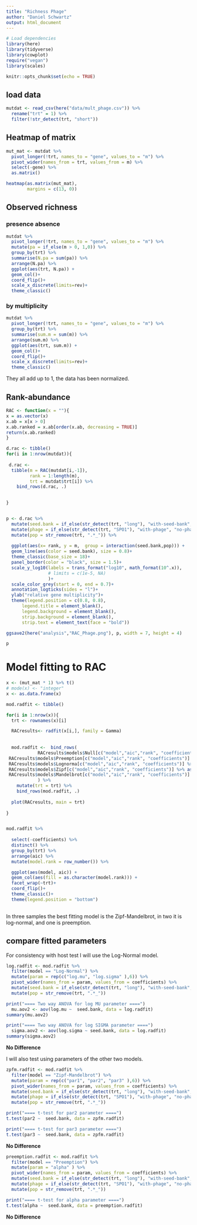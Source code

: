 ```yaml
---
title: "Richness Phage"
author: "Daniel Schwartz"
output: html_document
---
```


```r
# Load dependencies
library(here)
library(tidyverse)
library(cowplot)
require("vegan")
library(scales)

knitr::opts_chunk$set(echo = TRUE)
```

## load data

```r
mutdat <- read_csv(here("data/mult_phage.csv")) %>% 
  rename("trt" = 1) %>% 
  filter(!str_detect(trt, "short"))
```

## Heatmap of matrix

```r
mut_mat <- mutdat %>% 
  pivot_longer(!trt, names_to = "gene", values_to = "m") %>% 
  pivot_wider(names_from = trt, values_from = m) %>% 
  select(-gene) %>% 
  as.matrix()

heatmap(as.matrix(mut_mat),
        margins = c(13, 0))
```
## Observed richness

### presence absence

```r

mutdat %>% 
  pivot_longer(!trt, names_to = "gene", values_to = "m") %>% 
  mutate(pa = if_else(m > 0, 1,0)) %>% 
  group_by(trt) %>% 
  summarise(N.pa = sum(pa)) %>% 
  arrange(N.pa) %>% 
  ggplot(aes(trt, N.pa)) +
  geom_col()+
  coord_flip()+
  scale_x_discrete(limits=rev)+
  theme_classic()

```

### by multiplicity
```r

mutdat %>% 
  pivot_longer(!trt, names_to = "gene", values_to = "m") %>% 
  group_by(trt) %>% 
  summarise(sum.m = sum(m)) %>% 
  arrange(sum.m) %>% 
  ggplot(aes(trt, sum.m)) +
  geom_col()+
  coord_flip()+
  scale_x_discrete(limits=rev)+
  theme_classic()

```
They all add up to 1, the data has been normalized.

## Rank-abundance

```r

RAC <- function(x = ""){
x = as.vector(x)
x.ab = x[x > 0]
x.ab.ranked = x.ab[order(x.ab, decreasing = TRUE)]
return(x.ab.ranked)
}

d.rac <- tibble()
for(i in 1:nrow(mutdat)){
  
 d.rac <- 
  tibble(m = RAC(mutdat[i,-1]), 
         rank = 1:length(m),
         trt = mutdat$trt[i]) %>% 
    bind_rows(d.rac, .)

  
}


p <- d.rac %>% 
  mutate(seed.bank = if_else(str_detect(trt, "long"), "with-seed-bank", "no-seed_bank")) %>% 
  mutate(phage = if_else(str_detect(trt, "SPO1"), "with-phage", "no-phage")) %>% 
  mutate(pop = str_remove(trt, ".*_")) %>% 
           
  ggplot(aes(x= rank, y = m,  group = interaction(seed.bank,pop))) + 
  geom_line(aes(color = seed.bank), size = 0.8)+
  theme_classic(base_size = 18)+
  panel_border(color = "black", size = 1.5)+
  scale_y_log10(labels = trans_format("log10", math_format(10^.x)), 
                # limits = c(1e-5, NA)
                )+
  scale_color_grey(start = 0, end = 0.7)+
  annotation_logticks(sides = "l")+
  ylab("relative gene multiplicity")+
  theme(legend.position = c(0.8, 0.8),
      legend.title = element_blank(),
      legend.background = element_blank(),
      strip.background = element_blank(),
      strip.text = element_text(face = "bold"))

ggsave2(here("analysis","RAC_Phage.png"), p, width = 7, height = 4)

p
```

# Model fitting to RAC

```r

x <- (mut_mat * 1) %>% t()
# mode(x) <- "integer"
x <- as.data.frame(x)

mod.radfit <- tibble()

for(i in 1:nrow(x)){
  trt <- rownames(x)[i]

  RACresults<- radfit(x[i,], family = Gamma) 
  
  
  mod.radfit <-  bind_rows(
            RACresults$models$Null[c("model","aic","rank", "coefficients")] %>% as_tibble(),
 RACresults$models$Preemption[c("model","aic","rank", "coefficients")] %>% as_tibble(),
 RACresults$models$Lognorma[c("model","aic","rank", "coefficients")] %>% as_tibble(),
 RACresults$models$Zipf[c("model","aic","rank", "coefficients")] %>% as_tibble(),
 RACresults$models$Mandelbrot[c("model","aic","rank", "coefficients")] %>% as_tibble(),
            ) %>% 
    mutate(trt = trt) %>% 
    bind_rows(mod.radfit, .)
  
  plot(RACresults, main = trt)
  
}


mod.radfit %>% 
  
  select(-coefficients) %>% 
  distinct() %>% 
  group_by(trt) %>% 
  arrange(aic) %>% 
  mutate(model.rank = row_number()) %>% 

  ggplot(aes(model, aic)) +
  geom_col(aes(fill = as.character(model.rank))) +
  facet_wrap(~trt)+
  coord_flip()+
  theme_classic()+
  theme(legend.position = "bottom")
  
```

In three samples the best fitting model is the Zipf-Mandelbrot, in two it is log-normal, and one is preemption. 



## compare fitted parameters

For consistency with host test I will use the Log-Normal model.
```r
log.radfit <- mod.radfit %>% 
  filter(model == "Log-Normal") %>% 
  mutate(param = rep(c("log.mu", "log.sigma" ),6)) %>% 
  pivot_wider(names_from = param, values_from = coefficients) %>% 
  mutate(seed.bank = if_else(str_detect(trt, "long"), "with-seed-bank", "no-seed_bank")) %>% 
  mutate(pop = str_remove(trt, ".*_")) 

print("==== Two way ANOVA for log MU parameter ====")
  mu.aov2 <- aov(log.mu ~  seed.bank, data = log.radfit)
summary(mu.aov2)

print("==== Two way ANOVA for log SIGMA parameter ====")
  sigma.aov2 <- aov(log.sigma ~ seed.bank, data = log.radfit)
summary(sigma.aov2)
```
**No Difference**

I will also test using parameters of the other two models.
 
```r
zpfm.radfit <- mod.radfit %>% 
  filter(model == "Zipf-Mandelbrot") %>% 
  mutate(param = rep(c("par1", "par2", "par3" ),6)) %>% 
  pivot_wider(names_from = param, values_from = coefficients) %>% 
  mutate(seed.bank = if_else(str_detect(trt, "long"), "with-seed-bank", "no-seed_bank")) %>% 
  mutate(phage = if_else(str_detect(trt, "SPO1"), "with-phage", "no-phage")) %>% 
  mutate(pop = str_remove(trt, ".*_")) 

print("==== t-test for par2 parameter ====")
t.test(par2 ~  seed.bank, data = zpfm.radfit)

print("==== t-test for par3 parameter ====")
t.test(par3 ~  seed.bank, data = zpfm.radfit)
```

**No Difference**

```r
preemption.radfit <- mod.radfit %>% 
  filter(model == "Preemption") %>% 
  mutate(param = "alpha" ) %>% 
  pivot_wider(names_from = param, values_from = coefficients) %>% 
  mutate(seed.bank = if_else(str_detect(trt, "long"), "with-seed-bank", "no-seed_bank")) %>% 
  mutate(phage = if_else(str_detect(trt, "SPO1"), "with-phage", "no-phage")) %>% 
  mutate(pop = str_remove(trt, ".*_")) 

print("==== t-test for alpha parameter ====")
t.test(alpha ~  seed.bank, data = preemption.radfit)

```


**No Difference**
